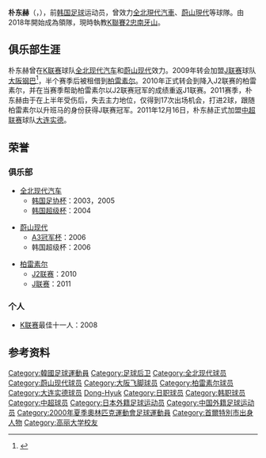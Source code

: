 {{Infobox football biography
| playername     =  朴东赫<br>박동혁
| fullname       =  Park Dong-Hyuk
| image          = 
| dateofbirth    = {{Birth date and age|1979|4|18|df=yes}}  
| cityofbirth    = [[首尔|首尔]]
| countryofbirth = [[韩国|韩国]]
| height         = {{height|m=1.85|precision=0}}
| currentclub    = 
| clubnumber     = 
| position       = [[后卫_(足球)|后卫]]
| youthyears1    = 1998-2001
| youthclubs1    = [[高丽大学|高丽大学]]
| years1         = 2002–2005
| years2         = 2006–2008
| years3         = 2009
| years4         = 2009
| years5         = 2010–2011
| years6         = 2012
| years7         = 2013–2014
| clubs1         = [[全北現代汽車足球俱樂部|全北現代汽車]]
| clubs2         = [[蔚山現代足球俱樂部|蔚山現代]]
| clubs3         = [[大阪飛腳|大阪飛腳]]
| clubs4         = → [[柏雷素尔|柏雷素尔]] (租借)
| clubs5         = [[柏雷素尔|柏雷素尔]]
| clubs6         = [[大连实德足球俱乐部|大连实德]]
| clubs7         = [[蔚山現代足球俱樂部|蔚山現代]]
| caps1          = 74 | goals1 = 5
| caps2          = 73 | goals2 = 7
| caps3          = 9  | goals3 = 1
| caps4          = 14 | goals4 = 0
| caps5          = 51 | goals5 = 6 
| caps6          = 25 | goals6 = 3
| caps7          = 40 | goals7 = 1
| nationalyears1 = 1997
| nationalyears2 = 1999–2000
| nationalyears3 = 1998–2005
| nationalteam1  = [[韩国20岁以下国家足球队|韩国U-20]]
| nationalteam2  = [[韩国23岁以下国家足球队|韩国U-23]]
| nationalteam3  = [[韩国国家足球队|韩国]]
| nationalcaps1  = 8  | nationalgoals1  = 0
| nationalcaps2  = 27 | nationalgoals2  = 3
| nationalcaps3  = 18 | nationalgoals3  = 0
| manageryears1  = 2018–2019
| managerclubs1  = [[牙山木槿花足球俱乐部|牙山木槿花]]
| manageryears2  = 2020-
| managerclubs2  = [[忠南牙山足球俱乐部|忠南牙山]]

| medaltemplates ={{MedalCountry | {{KOR}} }}
{{MedalSport  | 男子[[足球|足球]]}}
{{MedalCompetition | [[亚洲运动会|亚洲运动会]]}}
{{MedalBronze  | [[2002年亚洲运动会|2002年（釜山）]] | 团体}}
| pcupdate       = 2014年12月2日
| ntupdate       = 2009年1月22日
}}
{{Infobox Korean name|hangul=박동혁|hanja=朴東赫|rr=Bak Dong-hyeok|mr=Pak Tong-hyŏk}}

'''朴东赫'''（{{lang|ko|박동혁}}，{{bd|1979年|4月18日|||Park, Dong-Hyuk}}），前[[韩国|韩国]][[足球|足球]]运动员，曾效力[[全北現代汽車足球俱樂部|全北現代汽車]]、[[蔚山現代足球俱樂部|蔚山現代]]等球隊。由2018年開始成為領隊，現時執教[[K聯賽2|K聯賽2]][[忠南牙山足球俱乐部|忠南牙山]]。

== 俱乐部生涯 ==
朴东赫曾在[[K联赛|K联赛]]球队[[全北现代汽车|全北现代汽车]]和[[蔚山现代|蔚山现代]]效力。2009年转会加盟[[J联赛|J联赛]]球队[[大阪钢巴|大阪钢巴]]<ref>{{Cite web |url=http://soccer.titan24.com/08-12-28/156592.html |title=大阪钢巴招兵买马 韩国国脚曹宰榛朴东赫共同加盟 |access-date=2011-12-08 |archive-url=https://web.archive.org/web/20160304191045/http://soccer.titan24.com/08-12-28/156592.html |archive-date=2016-03-04 |dead-url=yes }}</ref>，半个赛季后被租借到[[柏雷素尔|柏雷素尔]]。2010年正式转会到降入J2联赛的柏雷素尔，并在当赛季帮助柏雷素尔以J2联赛冠军的成绩重返J1联赛。2011赛季，朴东赫由于在上半年受伤后，失去主力地位，仅得到17次出场机会，打进2球，跟随柏雷素尔以升班马的身份获得J联赛冠军。2011年12月16日，朴东赫正式加盟[[中超联赛|中超联赛]]球队[[大连实德|大连实德]]。

== 荣誉 ==
=== 俱乐部 ===
* [[全北现代汽车|全北现代汽车]]
** [[韩国足协杯|韩国足协杯]]：2003，2005
** [[韩国超级杯|韩国超级杯]]：2004

* [[蔚山现代|蔚山现代]]
** [[A3冠军杯|A3冠军杯]]：2006
** 韩国超级杯：2006

* [[柏雷素尔|柏雷素尔]]
** [[日本职业足球乙级联赛|J2联赛]]：2010
** [[日本职业足球联赛|J联赛]]：2011

=== 个人 ===
* [[K联赛|K联赛]]最佳十一人：2008

== 参考资料 ==
{{reflist}}

{{2012年中超分类名单大连实德}}

{{DEFAULTSORT:Park, Dong-Hyuk}}
[[Category:韓國足球運動員|Category:韓國足球運動員]]
[[Category:足球后卫|Category:足球后卫]]
[[Category:全北现代球员|Category:全北现代球员]]
[[Category:蔚山现代球员|Category:蔚山现代球员]]
[[Category:大阪飞脚球员|Category:大阪飞脚球员]]
[[Category:柏雷素尔球员|Category:柏雷素尔球员]]
[[Category:大连实德球员|Category:大连实德球员]]
[[Category:朴姓|Dong-Hyuk]]
[[Category:日职球员|Category:日职球员]]
[[Category:韩职球员|Category:韩职球员]]
[[Category:中超球员|Category:中超球员]]
[[Category:日本外籍足球运动员|Category:日本外籍足球运动员]]
[[Category:中国外籍足球运动员|Category:中国外籍足球运动员]]
[[Category:2000年夏季奧林匹克運動會足球運動員|Category:2000年夏季奧林匹克運動會足球運動員]]
[[Category:首爾特別市出身人物|Category:首爾特別市出身人物]]
[[Category:高丽大学校友|Category:高丽大学校友]]